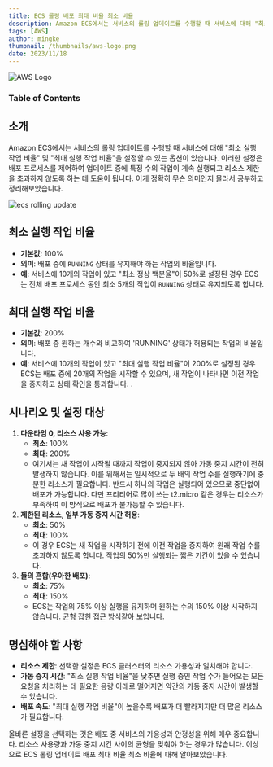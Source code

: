 ```yaml
---
title: ECS 롤링 배포 최대 비율 최소 비율
description: Amazon ECS에서는 서비스의 롤링 업데이트를 수행할 때 서비스에 대해 "최소 실행 작업 비율" 및 "최대 실행 작업 비율"을 설정할 수 있는 옵션이 있습니다. 이러한 설정은 배포 프로세스를 제어하여 업데이트 중에 특정 수의 작업이 계속 실행되고 리소스 제한을 초과하지 않도록 하는 데 도움이 됩니다. 이게 정확히 무슨 의미인지 몰라서 공부하고 정리해보았습니다.
tags: [AWS]
author: mingke
thumbnail: /thumbnails/aws-logo.png
date: 2023/11/18
---
```


<Image src="/thumbnails/aws-logo.png" alt="AWS Logo" />

### Table of Contents

## 소개

Amazon ECS에서는 서비스의 롤링 업데이트를 수행할 때 서비스에 대해 "최소 실행 작업 비율" 및 "최대 실행 작업 비율"을 설정할 수 있는 옵션이 있습니다. 이러한 설정은 배포 프로세스를 제어하여 업데이트 중에 특정 수의 작업이 계속 실행되고 리소스 제한을 초과하지 않도록 하는 데 도움이 됩니다. 이게 정확히 무슨 의미인지 몰라서 공부하고 정리해보았습니다.

<Image src="/ecs-rolling-update-max-min/01.jpg" alt="ecs rolling update" />

## 최소 실행 작업 비율

- **기본값**: 100%
- **의미**: 배포 중에 `RUNNING` 상태를 유지해야 하는 작업의 비율입니다.
- **예**: 서비스에 10개의 작업이 있고 "최소 정상 백분율"이 50%로 설정된 경우 ECS는 전체 배포 프로세스 동안 최소 5개의 작업이 `RUNNING` 상태로 유지되도록 합니다.

## 최대 실행 작업 비율

- **기본값**: 200%
- **의미**: 배포 중 원하는 개수와 비교하여 'RUNNING' 상태가 허용되는 작업의 비율입니다.
- **예**: 서비스에 10개의 작업이 있고 "최대 실행 작업 비율"이 200%로 설정된 경우 ECS는 배포 중에 20개의 작업을 시작할 수 있으며, 새 작업이 나타나면 이전 작업을 중지하고 상태 확인을 통과합니다. .

## 시나리오 및 설정 대상

1. **다운타임 0, 리소스 사용 가능**:
   - **최소**: 100%
   - **최대**: 200%
   - 여기서는 새 작업이 시작될 때까지 작업이 중지되지 않아 가동 중지 시간이 전혀 발생하지 않습니다. 이를 위해서는 일시적으로 두 배의 작업 수를 실행하기에 충분한 리소스가 필요합니다. 반드시 하나의 작업은 실행되어 있으므로 중단없이 배포가 가능합니다. 다만 프리티어로 많이 쓰는 t2.micro 같은 경우는 리소스가 부족하여 이 방식으로 배포가 불가능할 수 있습니다.
2. **제한된 리소스, 일부 가동 중지 시간 허용**:
   - **최소**: 50%
   - **최대**: 100%
   - 이 경우 ECS는 새 작업을 시작하기 전에 이전 작업을 중지하여 원래 작업 수를 초과하지 않도록 합니다. 작업의 50%만 실행되는 짧은 기간이 있을 수 있습니다.
3. **둘의 혼합(우아한 배포)**:
   - **최소**: 75%
   - **최대**: 150%
   - ECS는 작업의 75% 이상 실행을 유지하며 원하는 수의 150% 이상 시작하지 않습니다. 균형 잡힌 접근 방식같아 보입니다.

## 명심해야 할 사항

- **리소스 제한**: 선택한 설정은 ECS 클러스터의 리소스 가용성과 일치해야 합니다.
- **가동 중지 시간**: "최소 실행 작업 비율"을 낮추면 실행 중인 작업 수가 들어오는 모든 요청을 처리하는 데 필요한 용량 아래로 떨어지면 약간의 가동 중지 시간이 발생할 수 있습니다.
- **배포 속도**: "최대 실행 작업 비율"이 높을수록 배포가 더 빨라지지만 더 많은 리소스가 필요합니다.

올바른 설정을 선택하는 것은 배포 중 서비스의 가용성과 안정성을 위해 매우 중요합니다. 리소스 사용량과 가동 중지 시간 사이의 균형을 맞춰야 하는 경우가 많습니다.
이상으로 ECS 롤링 업데이트 배포 최대 비율 최소 비율에 대해 알아보았습니다.
